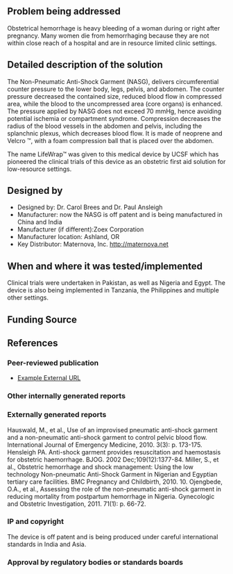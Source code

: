 {{Medical Device
|Health Topic=Maternal mortality
|Classification=Preventative
|Scope=Commercialized
|Location=Africa, Asia
|Image=Non Pneumatic Picture.png
}}
<!-- Please make sure to use the format provided below for consistency between all devices. -->
==Problem being addressed==

Obstetrical hemorrhage is heavy bleeding of a woman during or right after pregnancy. Many women die from hemorrhaging because they are not within close reach of a hospital and are in resource limited clinic settings. 

==Detailed description of the solution==
The Non-Pneumatic Anti-Shock Garment (NASG), delivers circumferential counter pressure to the lower body, legs, pelvis, and abdomen. The counter pressure decreased the contained size, reduced blood flow in compressed area, while the blood to the uncompressed area (core organs) is enhanced. The pressure applied by NASG does not exceed 70 mmHg, hence avoiding potential ischemia or compartment syndrome. Compression decreases the radius of the blood vessels in the abdomen and pelvis, including the splanchnic plexus, which decreases blood flow. It is made of neoprene and Velcro ™, with a foam compression ball that is placed over the abdomen.

The name LifeWrap™ was given to this medical device by UCSF which has pioneered the clinical trials of this device as an obstetric first aid solution for low-resource settings.

==Designed by==
*Designed by: Dr. Carol Brees and Dr. Paul Ansleigh 
*Manufacturer:  now the NASG is off patent and is being manufactured in China and India
*Manufacturer (if different):Zoex Corporation
*Manufacturer location: Ashland, OR
*Key Distributor: Maternova, Inc. http://maternova.net

==When and where it was tested/implemented ==
Clinical trials were undertaken in Pakistan, as well as Nigeria and Egypt.  The device is also 
being implemented in Tanzania, the Philippines and multiple other settings.

==Funding Source==

==References==
===Peer-reviewed publication===
* [http://www.appropedia.org Example External URL]

===Other internally generated reports===
===Externally generated reports===
Hauswald, M., et al., Use of an improvised pneumatic anti-shock garment and a non-pneumatic anti-shock garment to control pelvic blood flow. International Journal of Emergency Medicine, 2010. 3(3): p. 173-175.
Hensleigh PA. Anti-shock garment provides resuscitation and haemostasis for obstetric haemorrhage. BJOG. 2002 Dec;109(12):1377-84.
Miller, S., et al., Obstetric hemorrhage and shock management: Using the low technology Non-pneumatic Anti-Shock Garment in Nigerian and Egyptian tertiary care facilities. BMC Pregnancy and Childbirth, 2010. 10.
Ojengbede, O.A., et al., Assessing the role of the non-pneumatic anti-shock garment in reducing mortality from postpartum hemorrhage in Nigeria. Gynecologic and Obstetric Investigation, 2011. 71(1): p. 66-72.

===IP and copyright===

The device is off patent and is being produced under careful international standards in India and Asia.

===Approval by regulatory bodies or standards boards===

<!-- Add relevant categories, such as [[Category:HIV]] or [[Category:Malaria]] below this line -->
